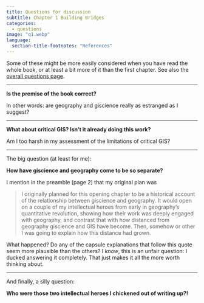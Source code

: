 ```yaml
---
title: Questions for discussion
subtitle: Chapter 1 Building Bridges
categories:
  - questions
image: "q1.webp"
language:
  section-title-footnotes: "References"
---
```


Some of these might be more easily considered when you have read the whole book, or at least a bit more of it than the first chapter. See also the [overall questions page](../../other-stuff/questions-for-discussion.qmd).

<hr>

**Is the premise of the book correct?**

In other words: are geography and giscience really as estranged as I suggest?

<hr>

**What about critical GIS? Isn't it already doing this work?**

Am I too harsh in my assessment of the limitations of critical GIS?

<hr>

The big question (at least for me):

**How have giscience and geography come to be so separate?**

I mention in the preamble (page 2) that my original plan was 

> I originally planned for this opening chapter to be a historical account of the relationship between giscience and geography. It would open on a couple of my intellectual heroes from early in geography’s quantitative revolution, showing how their work was deeply engaged with geography, and contrast that with how distanced from geography giscience and GIS have become. Then, somehow or other I was going to explain how this distance had grown. 

What happened? Do any of the capsule explanations that follow this quote seem more plausible than the others? I *know*, this is an unfair question: I ducked answering it completely. That just makes it all the more worth thinking about.

<hr>

And finally, a silly question:

**Who were those two intellectual heroes I chickened out of writing up?!**
